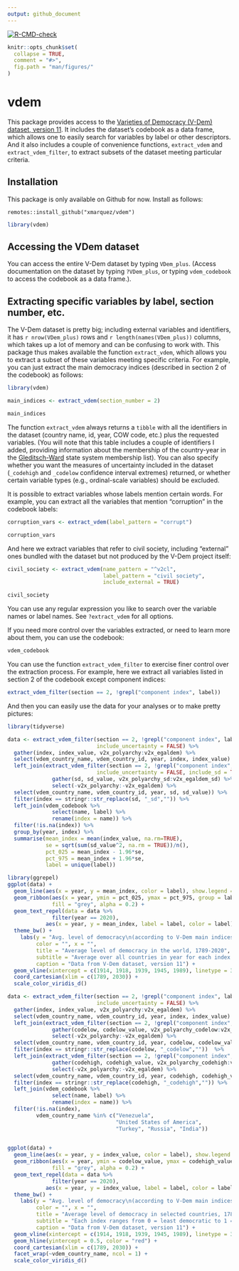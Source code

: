 ```yaml
---
output: github_document
---
```


<!-- README.md is generated from README.Rmd. Please edit that file -->
<!-- badges: start -->
  [![R-CMD-check](https://github.com/xmarquez/vdem/workflows/R-CMD-check/badge.svg)](https://github.com/xmarquez/vdem/actions)
  <!-- badges: end -->
  

```r
knitr::opts_chunk$set(
  collapse = TRUE,
  comment = "#>",
  fig.path = "man/figures/"
)
```

# vdem

This package provides access to the [Varieties of Democracy (V-Dem) dataset, version 11](https://www.v-dem.net/en/data/data-version-11/). It includes the dataset's codebook as a data frame, which allows one to easily search for variables by label or other descriptors. And it also includes a couple of convenience functions, `extract_vdem` and `extract_vdem_filter`, to extract subsets of the dataset meeting particular criteria. 

## Installation

This package is only available on Github for now. Install as follows:

```{}
remotes::install_github("xmarquez/vdem")

```

```r
library(vdem)
```

## Accessing the VDem dataset

You can access the entire V-Dem dataset by typing `VDem_plus`. (Access documentation on the dataset by typing `?VDem_plus`, or typing `vdem_codebook` to access the codebook as a data frame.). 

## Extracting specific variables by label, section number, etc.

The V-Dem dataset is pretty big; including external variables and identifiers, it has ```r nrow(VDem_plus)``` rows and ```r length(names(VDem_plus))``` columns, which takes up a lot of memory and can be confusing to work with. This package thus makes available the function `extract_vdem`, which allows you to extract a subset of these variables meeting specific criteria. For example, you can just extract the main democracy indices (described in section 2 of the codebook) as follows:

```r
library(vdem)

main_indices <- extract_vdem(section_number = 2)

main_indices
```


The function `extract_vdem` always returns a `tibble` with all the identifiers in the dataset (country name, id, year, COW code, etc.) plus the requested variables. (You will note that this table includes a couple of identifiers I added, providing information about the membership of the country-year in the [Gleditsch-Ward](http://privatewww.essex.ac.uk/~ksg/statelist.html) state system membership list). You can also specify whether you want the measures of uncertainty included in the dataset (`_codehigh` and `_codelow` confidence interval extremes) returned, or whether certain variable types (e.g., ordinal-scale variables) should be excluded.

It is possible to extract variables whose labels mention certain words. For example, you can extract all the variables that mention "corruption" in the codebook labels:


```r
corruption_vars <- extract_vdem(label_pattern = "corrupt")

corruption_vars
```

And here we extract variables that refer to civil society, including "external" ones bundled with the dataset but not produced by the V-Dem project itself:

```r
civil_society <- extract_vdem(name_pattern = "^v2cl", 
                              label_pattern = "civil society", 
                              include_external = TRUE)

civil_society
```

You can use any regular expression you like to search over the variable names or label names. See `?extract_vdem` for all options.

If you need more control over the variables extracted, or need to learn more about them, you can use the codebook:

```r
vdem_codebook
```

You can use the function `extract_vdem_filter` to exercise finer control over the extraction process. For example, here we extract all variables listed in section 2 of the codebook except component indices:

```r
extract_vdem_filter(section == 2, !grepl("component index", label))
```

And then you can easily use the data for your analyses or to make pretty pictures:

```r
library(tidyverse)

data <- extract_vdem_filter(section == 2, !grepl("component index", label),
                            include_uncertainty = FALSE) %>%
  gather(index, index_value, v2x_polyarchy:v2x_egaldem) %>%
  select(vdem_country_name, vdem_country_id, year, index, index_value) %>%
  left_join(extract_vdem_filter(section == 2, !grepl("component index", label),
                            include_uncertainty = FALSE, include_sd = TRUE) %>%
              gather(sd, sd_value, v2x_polyarchy_sd:v2x_egaldem_sd) %>% 
              select(-v2x_polyarchy:-v2x_egaldem) %>%
  select(vdem_country_name, vdem_country_id, year, sd, sd_value)) %>%
  filter(index == stringr::str_replace(sd, "_sd","")) %>%
  left_join(vdem_codebook %>% 
              select(name, label) %>%
              rename(index = name)) %>%
  filter(!is.na(index)) %>%
  group_by(year, index) %>% 
  summarise(mean_index = mean(index_value, na.rm=TRUE), 
            se = sqrt(sum(sd_value^2, na.rm = TRUE))/n(),
            pct_025 = mean_index - 1.96*se,
            pct_975 = mean_index + 1.96*se,
            label = unique(label))

library(ggrepel)  
ggplot(data) +
  geom_line(aes(x = year, y = mean_index, color = label), show.legend = FALSE) +
  geom_ribbon(aes(x = year, ymin = pct_025, ymax = pct_975, group = label), 
              fill = "grey", alpha = 0.2) +
  geom_text_repel(data = data %>% 
              filter(year == 2020),
            aes(x = year, y = mean_index, label = label, color = label), show.legend = FALSE) +
  theme_bw() +
    labs(y = "Avg. level of democracy\n(according to V-Dem main indices)",
         color = "", x = "",
         title = "Average level of democracy in the world, 1789-2020",
         subtitle = "Average over all countries in year for each index.\nEach index ranges from 0 = least democratic to 1 = most democratic.\nDotted lines indicate WWI, WWII, and the end of the Cold War.\nYears from 1789 to 1900 reflect a smaller sample of countries from the historical V-Dem\nproject.",
         caption = "Data from V-Dem dataset, version 11") +
  geom_vline(xintercept = c(1914, 1918, 1939, 1945, 1989), linetype = 3) +
  coord_cartesian(xlim = c(1789, 2030)) +
  scale_color_viridis_d()

```

```r

data <- extract_vdem_filter(section == 2, !grepl("component index", label),
                            include_uncertainty = FALSE) %>%
  gather(index, index_value, v2x_polyarchy:v2x_egaldem) %>%
  select(vdem_country_name, vdem_country_id, year, index, index_value) %>%
  left_join(extract_vdem_filter(section == 2, !grepl("component index", label)) %>%
              gather(codelow, codelow_value, v2x_polyarchy_codelow:v2x_egaldem_codelow) %>% 
              select(-v2x_polyarchy:-v2x_egaldem) %>%
  select(vdem_country_name, vdem_country_id, year, codelow, codelow_value)) %>%
  filter(index == stringr::str_replace(codelow, "_codelow",""))  %>%
  left_join(extract_vdem_filter(section == 2, !grepl("component index", label)) %>%
              gather(codehigh, codehigh_value, v2x_polyarchy_codehigh:v2x_egaldem_codehigh) %>% 
              select(-v2x_polyarchy:-v2x_egaldem) %>%
  select(vdem_country_name, vdem_country_id, year, codehigh, codehigh_value)) %>%
  filter(index == stringr::str_replace(codehigh, "_codehigh","")) %>%
  left_join(vdem_codebook %>% 
              select(name, label) %>%
              rename(index = name)) %>%
  filter(!is.na(index), 
         vdem_country_name %in% c("Venezuela", 
                                  "United States of America", 
                                  "Turkey", "Russia", "India"))

 
ggplot(data) +
  geom_line(aes(x = year, y = index_value, color = label), show.legend = FALSE) +
  geom_ribbon(aes(x = year, ymin = codelow_value, ymax = codehigh_value, group = label), 
              fill = "grey", alpha = 0.2) +
  geom_text_repel(data = data %>% 
              filter(year == 2020),
            aes(x = year, y = index_value, label = label, color = label), show.legend = FALSE) +
  theme_bw() +
    labs(y = "Avg. level of democracy\n(according to V-Dem main indices)",
         color = "", x = "",
         title = "Average level of democracy in selected countries, 1789-2020",
         subtitle = "Each index ranges from 0 = least democratic to 1 = most democratic.\nDotted lines indicate WWI, WWII, and the end of the Cold War.",
         caption = "Data from V-Dem dataset, version 11") +
  geom_vline(xintercept = c(1914, 1918, 1939, 1945, 1989), linetype = 3) +
  geom_hline(yintercept = 0.5, color = "red") +
  coord_cartesian(xlim = c(1789, 2030)) +
  facet_wrap(~vdem_country_name, ncol = 1) +
  scale_color_viridis_d()
```


